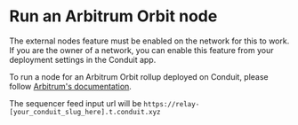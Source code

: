 
# Run an Arbitrum Orbit node

<Callout type="info" emoji="ℹ️">
  The external nodes feature must be enabled on the network for this to work. If you are the owner of a network, you can enable this feature from your deployment settings in the Conduit app.
</Callout>

To run a node for an Arbitrum Orbit rollup deployed on Conduit, please follow [Arbitrum's documentation](https://docs.arbitrum.io/node-running/how-tos/running-an-orbit-node).

The sequencer feed input url will be `https://relay-[your_conduit_slug_here].t.conduit.xyz`
